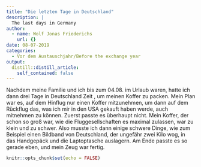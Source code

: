 ```yaml
---
title: "Die letzten Tage in Deutschland"
description: |
  The last days in Germany
author:
  - name: Wolf Jonas Friederichs
    url: {}
date: 08-07-2019
categories:
  - Vor dem Austauschjahr/Before the exchange year
output:
  distill::distill_article:
    self_contained: false
---
```

Nachdem meine Familie und ich bis zum 04.08. im Urlaub waren, hatte ich dann drei Tage in Deutschland Zeit , um meinen Koffer zu packen. Mein Plan war es, auf dem Hinflug nur einen Koffer mitzunehmen, um dann auf dem Rückflug das, was ich mir in den USA gekauft haben werde, auch mitnehmen zu können. Zuerst passte es überhaupt nicht. Mein Koffer, der schon so groß war, wie die Fluggesellschaften es maximal zulassen, war zu klein und zu schwer. Also musste ich dann einige schwere Dinge, wie zum Beispiel einen Bildband von Deutschland, der ungefähr zwei Kilo wog, in das Handgepäck und die Laptoptasche auslagern. Am Ende passte es so gerade eben, und mein Zeug war fertig.

```r
knitr::opts_chunk$set(echo = FALSE)
```

